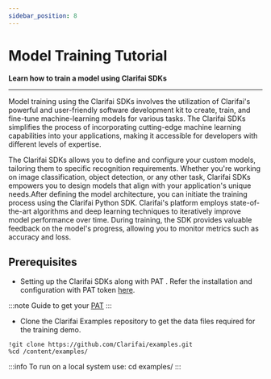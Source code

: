 ```yaml
---
sidebar_position: 8
---
```


# Model Training Tutorial

**Learn how to train a model using Clarifai SDKs**
<hr />

Model training using the Clarifai SDKs involves the utilization of Clarifai's powerful and user-friendly software development kit to create, train, and fine-tune machine-learning models for various tasks. The Clarifai SDKs simplifies the process of incorporating cutting-edge machine learning capabilities into your applications, making it accessible for developers with different levels of expertise.

The Clarifai SDKs allows you to define and configure your custom models, tailoring them to specific recognition requirements. Whether you're working on image classification, object detection, or any other task, Clarifai SDKs empowers you to design models that align with your application's unique needs.After defining the model architecture, you can initiate the training process using the Clarifai Python  SDK. Clarifai's platform employs state-of-the-art algorithms and deep learning techniques to iteratively improve model performance over time. During training, the SDK provides valuable feedback on the model's progress, allowing you to monitor metrics such as accuracy and loss.


## Prerequisites



* Setting up  the Clarifai SDKs along with PAT . Refer the installation and configuration with PAT token [here](https://docs.clarifai.com/python-sdk/sdk-overview/).

:::note
Guide to get your [PAT](https://docs.clarifai.com/clarifai-basics/authentication/personal-access-tokens)
:::



* Clone the Clarifai Examples repository to get the data files required for the training demo.

```
!git clone https://github.com/Clarifai/examples.git  
%cd /content/examples/
```
:::info
To run on a local system use: cd examples/ 
:::



<DocCardList items={useCurrentSidebarCategory().items}/>